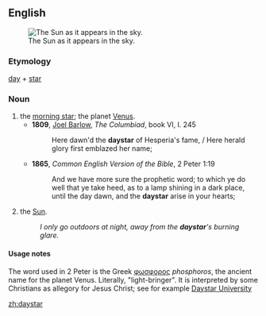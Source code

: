 ==English==
[[Image:The sun1.jpg|thumb|The Sun as it appears in the sky.]]

===Etymology===
[[day]] + [[star]]

===Noun===
{{en-noun}}

# the [[morning star]]; the planet [[Venus]].
#*'''1809''', [[w:Joel Barlow|Joel Barlow]], ''The Columbiad'', book VI, l. 245
#*: Here dawn'd the '''daystar''' of Hesperia's fame, / Here herald glory first emblazed her name; <!--'Hesperus' is the evening star, hence not the sun-->
#*'''1865''', ''Common English Version of the Bible'', 2 Peter 1:19
#*: And we have more sure the prophetic word; to which ye do well that ye take heed, as to a lamp shining in a dark place, until the day dawn, and the '''daystar''' arise in your hearts; <!--other translations have "Morning Star", so it seems this is the intended usage-->
# {{internet slang}} the [[Sun]].
#: ''I only go outdoors at night, away from the '''daystar''''s burning glare.''

====Usage notes====
The word used in 2 Peter is the Greek [[φωσφορος]] ''phosphoros'', the ancient name for the planet Venus. Literally, "light-bringer". It is interpreted by some Christians as allegory for Jesus Christ; see for example [[w:Daystar University|Daystar University]]

[[zh:daystar]]